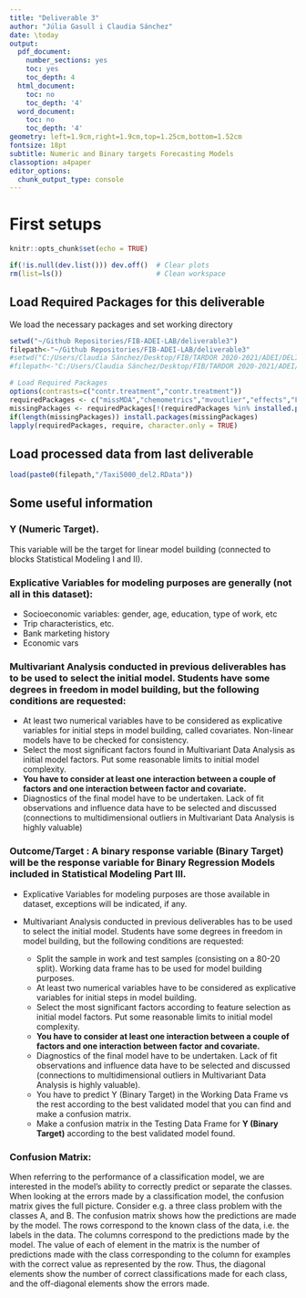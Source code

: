 ```yaml
---
title: "Deliverable 3"
author: "Júlia Gasull i Claudia Sánchez"
date: \today
output:
  pdf_document:
    number_sections: yes
    toc: yes
    toc_depth: 4
  html_document:
    toc: no
    toc_depth: '4'
  word_document:
    toc: no
    toc_depth: '4'
geometry: left=1.9cm,right=1.9cm,top=1.25cm,bottom=1.52cm
fontsize: 18pt
subtitle: Numeric and Binary targets Forecasting Models
classoption: a4paper
editor_options: 
  chunk_output_type: console
---
```


# First setups
```r
knitr::opts_chunk$set(echo = TRUE)
```

```r
if(!is.null(dev.list())) dev.off()  # Clear plots
rm(list=ls())                       # Clean workspace
```

## Load Required Packages for this deliverable
We load the necessary packages and set working directory
```r
setwd("~/Github Repositories/FIB-ADEI-LAB/deliverable3")
filepath<-"~/Github Repositories/FIB-ADEI-LAB/deliverable3"
#setwd("C:/Users/Claudia Sánchez/Desktop/FIB/TARDOR 2020-2021/ADEI/DELIVERABLE1/FIB-ADEI-LAB/deliverable2")
#filepath<-"C:/Users/Claudia Sánchez/Desktop/FIB/TARDOR 2020-2021/ADEI/DELIVERABLE1/FIB-ADEI-LAB/deliverable2"

# Load Required Packages
options(contrasts=c("contr.treatment","contr.treatment"))
requiredPackages <- c("missMDA","chemometrics","mvoutlier","effects","FactoMineR","car", "factoextra","RColorBrewer","dplyr","ggmap","ggthemes","knitr")
missingPackages <- requiredPackages[!(requiredPackages %in% installed.packages()[,"Package"])]
if(length(missingPackages)) install.packages(missingPackages)
lapply(requiredPackages, require, character.only = TRUE)
```

## Load processed data from last deliverable
```r
load(paste0(filepath,"/Taxi5000_del2.RData"))
```

## Some useful information

### Y (Numeric Target).
This variable will be the target for linear model building (connected to blocks Statistical Modeling I and II).

### Explicative Variables for modeling purposes are generally (not all in this dataset):

* Socioeconomic variables: gender, age, education, type of work, etc
* Trip characteristics, etc.
* Bank marketing history
* Economic vars


### Multivariant Analysis conducted in previous deliverables has to be used to select the initial model. Students have some degrees in freedom in model building, but the following conditions are requested:

* At least two numerical variables have to be considered as explicative variables for initial steps in model building, called covariates. Non-linear models have to be checked for consistency.
* Select the most significant factors found in Multivariant Data Analysis as initial model factors.  Put some reasonable limits to initial model complexity.
* **You have to consider at least one interaction between a couple of factors and one interaction between factor and covariate.**
* Diagnostics of the final model have to be undertaken. Lack of fit observations and influence data have to be selected and discussed (connections to multidimensional outliers in Multivariant Data Analysis is highly valuable)

### Outcome/Target : A binary response variable (Binary Target) will be the response variable for Binary Regression Models included in Statistical Modeling Part III.

* Explicative Variables for modeling purposes are those available in dataset, exceptions will be indicated, if any.

* Multivariant Analysis conducted in previous deliverables has to be used to select the initial model. Students have some degrees in freedom in model building, but the following conditions are requested:
  + Split the sample in work and test samples (consisting on a 80-20 split). Working data frame has to be used for model building purposes.
  + At least two numerical variables have to be considered as explicative variables for initial steps in model building.
  + Select the most significant factors according to feature selection as initial model factors.  Put some reasonable limits to initial model complexity.
  + **You have to consider at least one interaction between a couple of factors and one interaction between factor and covariate.**
  + Diagnostics of the final model have to be undertaken. Lack of fit observations and influence data have to be selected and discussed (connections to multidimensional outliers in Multivariant Data Analysis is highly valuable).
  + You have to predict Y (Binary Target)  in the Working Data Frame  vs the rest according to the best validated model that you can find and make a confusion matrix.
  + Make a confusion matrix in the Testing Data Frame for **Y (Binary Target)** according to the best validated model found.
 

### Confusion Matrix:
When referring to the performance of a classification model, we are interested in the model’s ability to correctly predict or separate the classes. When looking at the errors made by a classification model, the confusion matrix gives the full picture. Consider e.g. a three class problem with the classes A, and B. The confusion matrix shows how the predictions are made by the model. The rows correspond to the known class of the data, i.e. the labels in the data. The columns correspond to the predictions made by the model. The value of each of element in the matrix is the number of predictions made with the class corresponding to the column for examples with the correct value as represented by the row. Thus, the diagonal elements show the number of correct classifications made for each class, and the off-diagonal elements show the errors made.

